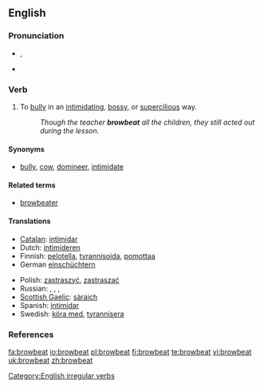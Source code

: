 {{was wotd|2008|January|12}}

==English==

===Pronunciation===
* {{a|RP|US}} {{IPA|/ˈbrɑʊ.biːt/}}, {{SAMPA|/"braU.bi:t/}}
* {{audio|en-us-browbeat.ogg|Audio (US)}}

===Verb===
{{en-verb|browbeats|browbeating|browbeat|browbeaten}}

# {{transitive}} To [[bully]] in an [[intimidating]], [[bossy]], or [[supercilious]] way.
#: ''Though the teacher '''browbeat''' all the children, they still acted out during the lesson.'' 

====Synonyms====
* {{sense|to bully in an intimidating way}} [[bully]], [[cow]], [[domineer]], [[intimidate]]

====Related terms====
* [[browbeater]]

====Translations====
{{trans-top|to bully in an intimidating way}}
* [[Catalan]]: [[intimidar]]
* Dutch: [[intimideren]]
* Finnish: [[pelotella]], [[tyrannisoida]], [[pomottaa]]
*German [[einschüchtern]]
{{trans-mid}}
* Polish: [[zastraszyć]], [[zastraszać]]
* Russian: {{t+|ru|запугивать|sc=Cyrl|tr=zapúgivat'}}, {{t+|ru|пугать|sc=Cyrl|tr=pugát'}}, {{t+|ru|стращать|sc=Cyrl|tr=strashát'}}, {{t+|ru|наводить страх|sc=Cyrl|tr=navodít' stragh}}
* [[Scottish Gaelic]]: [[sàraich]]
* Spanish: [[intimidar]]
* Swedish: [[köra med]], [[tyrannisera]]
{{trans-bottom}}

===References===
{{R:Century 1911}}
{{R:Webster 1913}}

[[Category:English irregular verbs]]

[[fa:browbeat]]
[[io:browbeat]]
[[pl:browbeat]]
[[fi:browbeat]]
[[te:browbeat]]
[[vi:browbeat]]
[[uk:browbeat]]
[[zh:browbeat]]